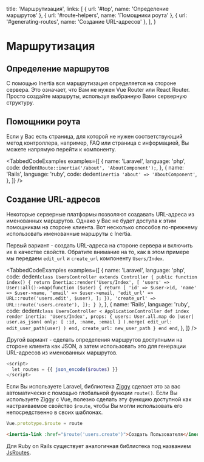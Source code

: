 
  title: 'Маршрутизация',
  links: [
    { url: '#top', name: 'Определение маршрутов' },
    { url: '#route-helpers', name: 'Помощники роута' },
    { url: '#generating-routes', name: 'Создание URL-адресов' },
  ],
}

# Маршрутизация

## Определение маршрутов

С помощью Inertia вся маршрутизация определяется на стороне сервера. Это означает, что Вам не нужен Vue Router или React Router. Просто создайте маршруты, используя выбранную Вами серверную структуру.

## Помощники роута

Если у Вас есть страница, для которой не нужен соответствующий метод контроллера, например, FAQ или страница с информацией, Вы можете напрямую перейти к компоненту.

<TabbedCodeExamples
  examples={[
    {
      name: 'Laravel',
      language: 'php',
      code: dedent`
        Route::inertia('/about', 'AboutComponent');
      `,
    },
    {
      name: 'Rails',
      language: 'ruby',
      code: dedent`
        inertia 'about' => 'AboutComponent'
      `,
    },
  ]}
/>

## Создание URL-адресов

Некоторые серверные платформы позволяют создавать URL-адреса из именованных маршрутов. Однако у Вас не будет доступа к этим помощникам на стороне клиента. Вот несколько способов по-прежнему использовать именованные маршруты с Inertia.

Первый вариант - создать URL-адреса на стороне сервера и включить их в качестве свойств. Обратите внимание на то, как в этом примере мы передаем `edit_url` и `create_url` компоненту `Users/Index`.

<TabbedCodeExamples
  examples={[
    {
      name: 'Laravel',
      language: 'php',
      code: dedent`
        class UsersController extends Controller
        {
            public function index()
            {
                return Inertia::render('Users/Index', [
                    'users' => User::all()->map(function ($user) {
                        return [
                            'id' => $user->id,
                            'name' => $user->name,
                            'email' => $user->email,
                            'edit_url' => URL::route('users.edit', $user),
                        ];
                    }),
                    'create_url' => URL::route('users.create'),
                ]);
            }
        }
      `,
    },
    {
      name: 'Rails',
      language: 'ruby',
      code: dedent`
        class UsersController < ApplicationController
          def index
            render inertia: 'Users/Index', props: {
              users: User.all.map do |user|
                user.as_json(
                  only: [ :id, :name, :email ]
                ).merge(
                  edit_url: edit_user_path(user)
                )
              end,
              create_url: new_user_path
            }
          end
        end
      `,
    },
  ]}
/>

Другой вариант - сделать определения маршрутов доступными на стороне клиента как JSON, а затем использовать это для генерации URL-адресов из именованных маршрутов.

```php
<script>
  let routes = {{ json_encode($routes) }}
</script>
```

Если Вы используете Laravel, библиотека <a href="https://github.com/tightenco/ziggy">Ziggy</a> сделает это за вас автоматически с помощью глобальной функции `route()`. Если Вы используете Ziggy с Vue, полезно сделать эту функцию доступной как настраиваемое свойство `$route`, чтобы Вы могли использовать его непосредственно в своих шаблонах.

```js
Vue.prototype.$route = route
```

```html
<inertia-link :href="$route('users.create')">Создать Пользователя</inertia-link>
```

Для Ruby on Rails существует аналогичная библиотека под названием <a href="https://github.com/railsware/js-routes">JsRoutes</a>.
